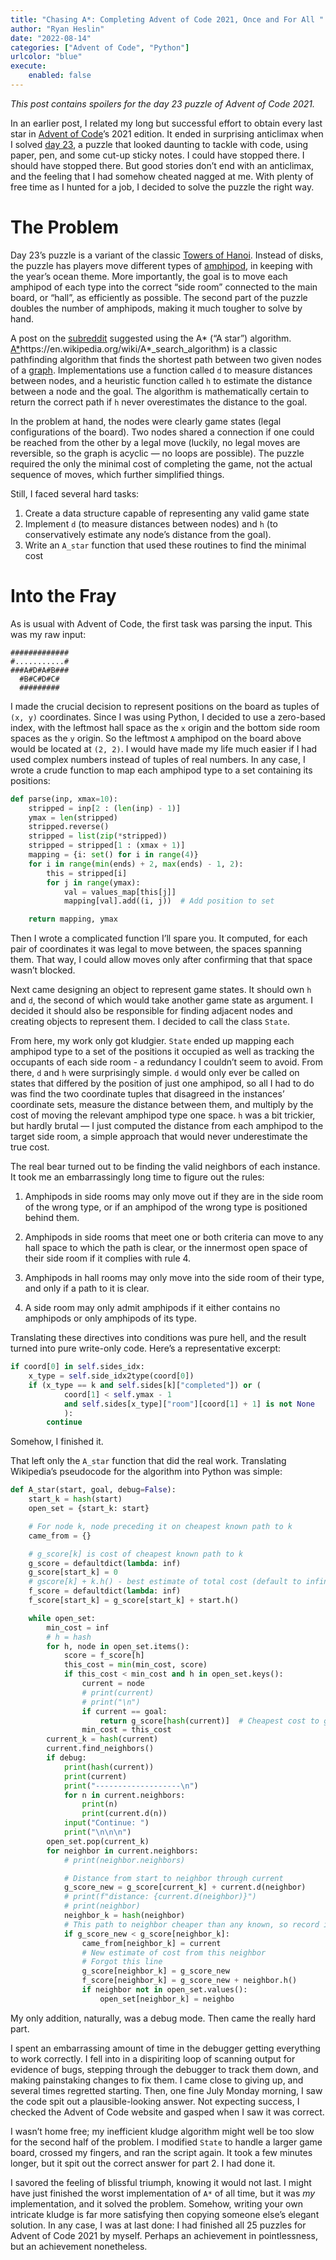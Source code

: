 ```yaml
---
title: "Chasing A*: Completing Advent of Code 2021, Once and For All "
author: "Ryan Heslin"
date: "2022-08-14"
categories: ["Advent of Code", "Python"]
urlcolor: "blue"
execute:
    enabled: false
---
```


_This post contains spoilers for the day 23 puzzle of Advent of Code 2021._

In an earlier post, I related my long but successful effort to obtain every last star in [Advent of Code](https://adventofcode.com/)'s 2021 edition. 
It ended in surprising anticlimax when I solved [day 23](https://adventofcode.com/2021/day/23), a puzzle that looked daunting 
to tackle with code, using paper, pen, and some cut-up sticky notes. I 
could have stopped there. I should have stopped there. But good stories don't end 
with an anticlimax, and the feeling that I had somehow cheated nagged at me. 
With plenty of free time as I hunted for a job, I decided to solve the puzzle 
the right way.

# The Problem

Day 23's puzzle is a variant of the classic [Towers of Hanoi](https://en.wikipedia.org/wiki/Tower_of_Hanoi).
Instead of disks, the puzzle has players move different types of [amphipod](https://en.wikipedia.org/wiki/Amphipoda), in keeping with the year's ocean theme. More 
importantly, the goal is to move each amphipod of each type into the 
correct "side room" connected to the main board, or "hall", as efficiently as possible. 
The second part of the puzzle doubles the number of amphipods, making it much tougher to solve 
by hand. 

A post on the [subreddit](https://www.reddit.com/r/adventofcode/comments/wl873a/aoc_and_professional_developers/) suggested using the A* ("A star") algorithm. [A*]()https://en.wikipedia.org/wiki/A*_search_algorithm) is a classic pathfinding algorithm that finds the shortest path between two 
given nodes of a [graph](https://en.wikipedia.org/wiki/Graph_(discrete_mathematics)). Implementations use a function called `d` to measure distances 
between nodes, and a heuristic function called `h` to estimate the distance between 
a node and the goal. The algorithm is mathematically certain to return the 
correct path if `h` never overestimates the distance to the goal. 

In the problem at hand, the nodes were clearly game states (legal configurations 
of the board). Two nodes shared a connection if one could be reached from 
the other by a legal move (luckily, no legal moves are reversible, so the graph 
is acyclic --- no loops are possible). The puzzle required the only the minimal cost of completing the 
game, not the actual sequence of moves, which further simplified things. 

Still, I faced several hard tasks: 

1. Create a data structure capable of representing any valid game state 
2. Implement `d` (to measure distances between nodes) and `h` (to conservatively 
estimate any node's distance from the goal). 
3. Write an `A_star` function that used these routines to find the minimal cost

# Into the Fray

As is usual with Advent of Code, the first task was parsing the input.
This was my raw input: 

```
#############
#...........#
###A#D#A#B###
  #B#C#D#C#
  #########
```
I made the crucial decision to represent positions on the board as tuples of `(x, y)` coordinates.
Since I was using Python, I decided to use a zero-based index, with the leftmost hall space as the `x` origin and the bottom side room spaces as the `y` origin. So the leftmost `A` amphipod on the board above would be located at `(2, 2)`. I would have made my life much easier if I had used complex numbers instead of tuples of real numbers. In any 
case, I wrote a crude function to map each 
amphipod type to a set containing its positions: 

```python
def parse(inp, xmax=10):
    stripped = inp[2 : (len(inp) - 1)]
    ymax = len(stripped)
    stripped.reverse()
    stripped = list(zip(*stripped))
    stripped = stripped[1 : (xmax + 1)]
    mapping = {i: set() for i in range(4)}
    for i in range(min(ends) + 2, max(ends) - 1, 2):
        this = stripped[i]
        for j in range(ymax):
            val = values_map[this[j]]
            mapping[val].add((i, j))  # Add position to set

    return mapping, ymax
```

Then I wrote a complicated function I'll spare you. It computed, for each pair of coordinates it was legal to move between, the spaces spanning them. 
That way, I could allow moves only after confirming that that space wasn't blocked. 

Next came designing an object to represent game states. It should own `h` 
and `d`, the second of which would take another game state as argument. 
I decided it should also be responsible for finding adjacent nodes and 
creating objects to represent them. I decided to call the class `State`.

From here, my work only got kludgier. `State` ended up mapping each amphipod type to a set of the positions it occupied as well as tracking the occupants of each side room - a redundancy I couldn't seem to avoid. 
From there, `d` and `h` were surprisingly simple. 
`d` would only ever be called on states that 
differed by the position of just one amphipod, so 
all I had to do was find the two coordinate tuples that disagreed in the instances' coordinate sets, measure the distance between them, and multiply by the cost of moving the relevant amphipod type one space. `h` was a bit trickier, but hardly brutal  --- I just computed the distance from each amphipod to the target side room, a simple approach  that would never underestimate the true cost.

The real bear turned out to be finding the valid neighbors of each instance. It took me an embarrassingly long time to figure out the rules:

1. Amphipods in side rooms may only move out if they are in the side room of the wrong type, or if an amphipod of the wrong type is positioned behind them.

2. Amphipods in side rooms that meet one or both criteria can move to any hall space to which the path is clear, or the innermost open space of their side room if it complies with rule 4. 

3. Amphipods in hall rooms may only move into the side room of their type, and only if a path to it is clear.

4. A side room may only admit amphipods if it either contains no amphipods or only amphipods of its type. 

Translating these directives into conditions was pure hell, and the result turned into 
pure write-only code. Here's a representative excerpt:

```python
if coord[0] in self.sides_idx:
    x_type = self.side_idx2type(coord[0])
    if (x_type == k and self.sides[k]["completed"]) or (
            coord[1] < self.ymax - 1
            and self.sides[x_type]["room"][coord[1] + 1] is not None
            ):
        continue
```

Somehow, I finished it.

That left only the `A_star` function that did the real work. Translating Wikipedia's pseudocode for the algorithm into Python was simple:

```python
def A_star(start, goal, debug=False):
    start_k = hash(start)
    open_set = {start_k: start}

    # For node k, node preceding it on cheapest known path to k
    came_from = {}

    # g_score[k] is cost of cheapest known path to k
    g_score = defaultdict(lambda: inf)
    g_score[start_k] = 0
    # gscore[k] + k.h() - best estimate of total cost (default to infinity if node unknown)
    f_score = defaultdict(lambda: inf)
    f_score[start_k] = g_score[start_k] + start.h()

    while open_set:
        min_cost = inf
        # h = hash
        for h, node in open_set.items():
            score = f_score[h]
            this_cost = min(min_cost, score)
            if this_cost < min_cost and h in open_set.keys():
                current = node
                # print(current)
                # print("\n")
                if current == goal:
                    return g_score[hash(current)]  # Cheapest cost to goal
                min_cost = this_cost
        current_k = hash(current)
        current.find_neighbors()
        if debug:
            print(hash(current))
            print(current)
            print("-------------------\n")
            for n in current.neighbors:
                print(n)
                print(current.d(n))
            input("Continue: ")
            print("\n\n\n")
        open_set.pop(current_k)
        for neighbor in current.neighbors:
            # print(neighbor.neighbors)

            # Distance from start to neighbor through current
            g_score_new = g_score[current_k] + current.d(neighbor)
            # print(f"distance: {current.d(neighbor)}")
            # print(neighbor)
            neighbor_k = hash(neighbor)
            # This path to neighbor cheaper than any known, so record it
            if g_score_new < g_score[neighbor_k]:
                came_from[neighbor_k] = current
                # New estimate of cost from this neighbor
                # Forgot this line
                g_score[neighbor_k] = g_score_new
                f_score[neighbor_k] = g_score_new + neighbor.h()
                if neighbor not in open_set.values():
                    open_set[neighbor_k] = neighbo
```
My only addition, naturally, was a debug mode.
Then came the really hard part.

I spent an embarrassing amount of time in the debugger getting everything to work correctly. 
I fell into in a dispiriting loop of scanning output for evidence of bugs, stepping through 
the debugger to track them down, and making painstaking changes to fix them. I came close to giving up, 
and several times regretted starting. Then, one fine July Monday morning, I saw the code spit out a plausible-looking answer. Not expecting success, 
I checked the Advent of Code website and gasped when I saw it was correct.

I wasn't home free; my inefficient kludge algorithm might well be too slow for the second half of the problem. I modified `State` to handle 
a larger game board, crossed my fingers, and ran the script again. It took a few minutes longer, but it spit out the correct answer for part 2. I had done it. 

I savored the feeling of blissful triumph, knowing it would not last. I might have just finished the worst implementation of `A*` of all time, 
but it was _my_ implementation, and it solved the problem. Somehow, writing your own intricate kludge is far more satisfying then copying someone else's elegant solution. In any case, I was 
at last done: I had finished all 25 puzzles for Advent of Code 2021 by myself. Perhaps an 
achievement in pointlessness, but an achievement nonetheless.

